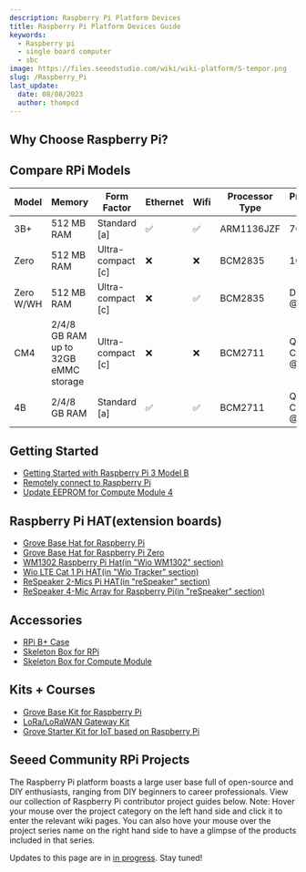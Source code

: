 ```yaml
---
description: Raspberry Pi Platform Devices
title: Raspberry Pi Platform Devices Guide
keywords:
  - Raspberry pi
  - single board computer
  - sbc
image: https://files.seeedstudio.com/wiki/wiki-platform/S-tempor.png
slug: /Raspberry_Pi
last_update:
  date: 08/08/2023
  author: thompcd
---
```



<HeroSection />

## Why Choose Raspberry Pi?
<FamilyValueSection />

## Compare RPi Models
| Model    | Memory                                 | Form Factor | Ethernet | Wifi | Processor Type | Processor Speed |
|-------   |--------                                |-------------|----------|----- |----------------|-----------------|
| 3B+      | 512 MB RAM                             | Standard [a]          | ✅ |✅ |ARM1136JZF| 700MHz            |
| Zero     | 512 MB RAM                             | Ultra-compact [c]     | ❌ |❌ |BCM2835   | 1GHz              |
| Zero W/WH| 512 MB RAM                             | Ultra-compact [c]     | ❌ |✅ |BCM2835   | Dual Core @1GHz   |
| CM4      | 2/4/8 GB RAM up to 32GB eMMC storage   | Ultra-compact [c]     | ❌ |❌ |BCM2711   | Quad Core @1.5GHz |
| 4B       | 2/4/8 GB RAM                           | Standard [a]          | ✅ |✅ |BCM2711   | Quad Core @1.5 GHz|

## Getting Started

- [Getting Started with Raspberry Pi 3 Model B](https://wiki.seeedstudio.com/Getting_Started_with_Arduino/)
- [Remotely connect to Raspberry Pi](https://wiki.seeedstudio.com/remote_connect/)
- [Update EEPROM for Compute Module 4](https://wiki.seeedstudio.com/Raspberry_pi_CM4_update_eeprom/)

## Raspberry Pi HAT(extension boards)

- [Grove Base Hat for Raspberry Pi](https://wiki.seeedstudio.com/Grove_Base_Hat_for_Raspberry_Pi/)
- [Grove Base Hat for Raspberry Pi Zero](https://wiki.seeedstudio.com/Grove_Base_Hat_for_Raspberry_Pi_Zero/)
- [WM1302 Raspberry Pi Hat(in "Wio WM1302" section)](https://wiki.seeedstudio.com/WM1302_Pi_HAT/)
- [Wio LTE Cat 1 Pi HAT(in "Wio Tracker" section)](https://wiki.seeedstudio.com/LTE_Cat_1_Pi_HAT/)
- [ReSpeaker 2-Mics Pi HAT(in "reSpeaker" section)](https://wiki.seeedstudio.com/ReSpeaker_2_Mics_Pi_HAT/)
- [ReSpeaker 4-Mic Array for Raspberry Pi(in "reSpeaker" section)](https://wiki.seeedstudio.com/ReSpeaker_4_Mic_Array_for_Raspberry_Pi/)

## Accessories
- [RPi B+ Case]("./Accessories/Raspberry_PI_Bplus_Case.md")
- [Skeleton Box for RPi]("./Accessories/Skeleton_box_for_Rasberry_Pi.md")
- [Skeleton Box for Compute Module]("./Accessories/Skeleton_Box_for_Raspberry_Pi_Compute_Module_Development_Kit.md")

## Kits + Courses

- [Grove Base Kit for Raspberry Pi](https://wiki.seeedstudio.com/Grove_Base_Kit_for_Raspberry_Pi/)
- [LoRa/LoRaWAN Gateway Kit](https://wiki.seeedstudio.com/LoRa_LoRaWan_Gateway_Kit/)
- [Grove Starter Kit for IoT based on Raspberry Pi](https://wiki.seeedstudio.com/Grove_Starter_Kit_for_IoT_based_on_Raspberry_Pi/)

## Seeed Community RPi Projects
The Raspberry Pi platform boasts a large user base full of open-source and DIY enthusiasts, ranging from DIY beginners to career professionals.
View our collection of Raspberry Pi contributor project guides below.
Note: Hover your mouse over the project category on the left hand side and click it to enter the relevant wiki pages. You can also hove your mouse over the project series name
on the right hand side to have a glimpse of the products included in that series.
<ProjectsPage />

Updates to this page are in <a href="https://github.com/orgs/Seeed-Studio/projects/6?pane=issue&itemId=30495963">in progress</a>. Stay tuned!